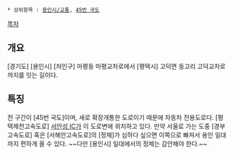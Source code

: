  * 상위항목 : [[용인시/교통]], [[45번 국도]]

{{{+1 南北大路 / Nambuk-daero }}}

[[목차]]
== 개요 ==
[경기도] [용인시] [처인구] 마평동 마평교차로에서 [평택시] 고덕면 동고리 고덕교차로까지를 잇는 길이다.

== 특징 ==
전 구간이 [45번 국도]이며, 새로 확장개통한 도로이기 때문에 자동차 전용도로다.
[평택제천고속도로] [[서안성 IC]]가 이 도로변에 위치하고 있다. 만약 서울로 가는 도중 [경부고속도로] 혹은 [서해안고속도로]의 [정체]가 심하다 싶으면 이쪽으로 빠져서 용인 일대까지 편하게 올 수 있다. ~~다만 [용인시] 일대에서의 정체는 감안해야 한다.~~
